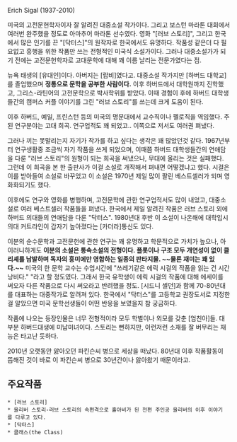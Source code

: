 Erich Sigal (1937-2010)

미국의 고전문헌학자이자 잘 알려진 대중소설 작가이다. 그리고 보스턴 마라톤 대회에서 여러번 완주했을 정도로 아마추어 마라톤 선수였다. 영화 "[러브 스토리]", 그리고 한국에서 많은 인기를 끈 "[닥터스]"의 원작자로 한국에서도 유명하다. 작품성 같은더 다 필요없고 흥행을 위한 작품만 쓰는 전형적인 미국식 소설가이다. 그러나 대중소설가가 되기 전에는 고전문헌학자로 고대문학에 대해 꽤 이름 날리는 전문가였다는 점.

뉴욕 태생의 [유대인]이다. 아버지는 [랍비]였다고. 대중소설 작가지만 [하버드 대학교]를 졸업했으며 '''정통으로 문학을 공부한 사람이다.''' 이후 하버드에서 대학원까지 진학했고, 그리스-라틴어의 고전문학으로 박사학위를 받았다. 이때 경험이 후에 하버드 대학생들간의 캠퍼스 커플 이야기를 그린 "러브 스토리"를 쓰는데 크게 도움이 된다. 

이후 하버드, 예일, 프린스턴 등의 미국의 명문대에서 교수직이나 펠로직을 역임했다. 주된 연구분야는 고대 희곡. 연구업적도 꽤 되었고.. 이쪽으로 저서도 여러권 펴냈다.

그러나 끼는 못말리는지 자기가 작가를 하고 싶다는 생각은 꽤 많았던것 같다. 1967년부터 연구생활중 조금씩 자기 작품을 쓰게 되었으며, 이때쯤 하버드 대학생들간의 연애담을 다룬 "러브 스토리"의 원형이 되는 희곡을 써냈으나, 무대에 올리는 것은 실패했다. 그런데 이 희곡을 본 한 출판사가 이걸 소설로 개작해서 펴내면 어떻겠냐고 했다. 시걸은 이를 받아들여 소설로 바꾸었고 이 소설은 1970년 제일 많이 팔린 베스트셀러가 되며 영화화되기도 했다.

이후에도 연구와 영화를 병행하며, 고전문학에 관한 연구업적서도 많이 내었고, 대중소설로 여러 베스트셀러 작품들을 펴냈다. 한국에서 제일 알려진 작품은 러브 스토리 외에 하버드 의대들의 연애담을 다룬 "닥터스". 1980년대 후반 이 소설이 나온해에 대학입시 의대 커트라인이 갑자기 높아졌다는 [카더라]통신도 있다.

이분의 순수문학과 고전문헌에 관한 연구는 꽤 유명하고 학문적으로 가치가 높으나, 아이러니하게도  '''이분의 소설은 통속소설의 전형이다. 플롯이나 구조 모두 개연성이 없이 클리셰를 남발하며 독자의 흥미에만 영합하는 일종의 판타지물. ~~물론 재미는 꽤 있다.~~''' 미국의 한 문학 교수는 수업시간에 "쓰레기같은 에릭 시걸의 작품을 읽는 건 시간낭비다." "라고 할 정도였다.  그래서 한국 유학생이 에릭 시걸의 작품에 대해 에세이를 써오자 다른 작품으로 다시 써오라고 반려했을 정도. [시드니 셸던]과 함께 70-80년대를 대표하는 대중작가로 알려져 있다. 한국에서 "닥터스"를 고등학교 권장도서로 지정한걸 알았으면 미국 문학선생들이 어떤 반응을 보였을지 참 궁금하다. 

작품에 나오는 등장인물은 너무 전형적이라 모두 학벌이나 외모를 갖춘 [엄친아]들. 대부분 하버드대생에 미남미녀이다. 스토리는 뻔하지만, 이런저런 소재를 잘 버무리는 재능은 타고난 듯하다. 

2010년 오랫동안 앓아오던 파킨슨씨 병으로 세상을 떠났다. 80년대 이후 작품활동이 뜸해진 것이 바로 이 파킨슨씨 병으로 30년간이나 앓아왔기 때문이라고.

== 주요작품 ==
 * [러브 스토리]
 * 올리버 스토리-러브 스토리의 속편격으로 홀아비가 된 전편 주인공 올리버의 이후 이야기를 다루고 있다.
 * [닥터스]
 * 클래스(the Class)
